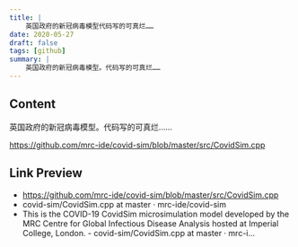 ```yaml
---
title: |
    英国政府的新冠病毒模型代码写的可真烂……
date: 2020-05-27
draft: false
tags: [github]
summary: |
    英国政府的新冠病毒模型。代码写的可真烂……
---
```


## Content

英国政府的新冠病毒模型。代码写的可真烂……

https://github.com/mrc-ide/covid-sim/blob/master/src/CovidSim.cpp

## Link Preview

- https://github.com/mrc-ide/covid-sim/blob/master/src/CovidSim.cpp
- covid-sim/CovidSim.cpp at master · mrc-ide/covid-sim
- This is the COVID-19 CovidSim microsimulation model developed by the MRC Centre for Global Infectious Disease Analysis hosted at Imperial College, London. - covid-sim/CovidSim.cpp at master · mrc-i...
